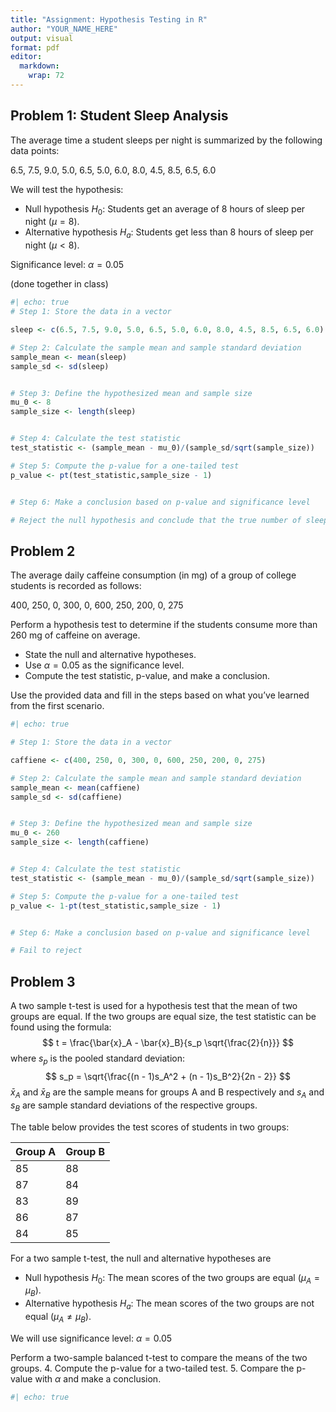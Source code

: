 ```yaml
---
title: "Assignment: Hypothesis Testing in R"
author: "YOUR_NAME_HERE"
output: visual
format: pdf
editor: 
  markdown: 
    wrap: 72
---
```


## Problem 1: Student Sleep Analysis

The average time a student sleeps per night is summarized by the
following data points:

6.5, 7.5, 9.0, 5.0, 6.5, 5.0, 6.0, 8.0, 4.5, 8.5, 6.5, 6.0

We will test the hypothesis:

-   Null hypothesis $H_0$: Students get an average of 8 hours of sleep
    per night ($\mu = 8$).
-   Alternative hypothesis $H_a$: Students get less than 8 hours of
    sleep per night ($\mu < 8$).

Significance level: $\alpha = 0.05$

(done together in class)

```r
#| echo: true
# Step 1: Store the data in a vector

sleep <- c(6.5, 7.5, 9.0, 5.0, 6.5, 5.0, 6.0, 8.0, 4.5, 8.5, 6.5, 6.0)

# Step 2: Calculate the sample mean and sample standard deviation
sample_mean <- mean(sleep)
sample_sd <- sd(sleep)


# Step 3: Define the hypothesized mean and sample size
mu_0 <- 8
sample_size <- length(sleep)


# Step 4: Calculate the test statistic
test_statistic <- (sample_mean - mu_0)/(sample_sd/sqrt(sample_size))

# Step 5: Compute the p-value for a one-tailed test
p_value <- pt(test_statistic,sample_size - 1)


# Step 6: Make a conclusion based on p-value and significance level

# Reject the null hypothesis and conclude that the true number of sleep hours is less than 8


```

## Problem 2

The average daily caffeine consumption (in mg) of a group of college
students is recorded as follows:

400, 250, 0, 300, 0, 600, 250, 200, 0, 275

Perform a hypothesis test to determine if the students consume more than
260 mg of caffeine on average.

-   State the null and alternative hypotheses.
-   Use $\alpha = 0.05$ as the significance level.
-   Compute the test statistic, p-value, and make a conclusion.

Use the provided data and fill in the steps based on what you've learned
from the first scenario.

```r
#| echo: true

# Step 1: Store the data in a vector

caffiene <- c(400, 250, 0, 300, 0, 600, 250, 200, 0, 275)

# Step 2: Calculate the sample mean and sample standard deviation
sample_mean <- mean(caffiene)
sample_sd <- sd(caffiene)


# Step 3: Define the hypothesized mean and sample size
mu_0 <- 260
sample_size <- length(caffiene)


# Step 4: Calculate the test statistic
test_statistic <- (sample_mean - mu_0)/(sample_sd/sqrt(sample_size))

# Step 5: Compute the p-value for a one-tailed test
p_value <- 1-pt(test_statistic,sample_size - 1)


# Step 6: Make a conclusion based on p-value and significance level

# Fail to reject


```

## Problem 3

A two sample t-test is used for a hypothesis test that the mean of two
groups are equal. If the two groups are equal size, the test statistic
can be found using the formula: $$
   t = \frac{\bar{x}_A - \bar{x}_B}{s_p \sqrt{\frac{2}{n}}}
   $$ where $s_p$ is the pooled standard deviation: $$
   s_p = \sqrt{\frac{(n - 1)s_A^2 + (n - 1)s_B^2}{2n - 2}}
   $$ $\bar{x}_A$ and $\bar{x}_B$ are the sample means for groups A and
B respectively and $s_A$ and $s_B$ are sample standard deviations of the
respective groups.

The table below provides the test scores of students in two groups:

| Group A | Group B |
|---------|---------|
| 85      | 88      |
| 87      | 84      |
| 83      | 89      |
| 86      | 87      |
| 84      | 85      |

For a two sample t-test, the null and alternative hypotheses are

-   Null hypothesis $H_0$: The mean scores of the two groups are equal
    ($\mu_A = \mu_B$).
-   Alternative hypothesis $H_a$: The mean scores of the two groups are
    not equal ($\mu_A \neq \mu_B$).

We will use significance level: $\alpha = 0.05$

Perform a two-sample balanced t-test to compare the means of the two
groups. 4. Compute the p-value for a two-tailed test. 5. Compare the
p-value with $\alpha$ and make a conclusion.

```r
#| echo: true

```
